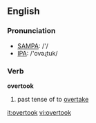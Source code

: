 ==English==

===Pronunciation===
*[[w:SAMPA|SAMPA]]: /'/
*[[w:IPA|IPA]]: /'ovəɻtuk/

===Verb===
'''overtook'''

# past tense of to [[overtake]]

[[it:overtook]]
[[vi:overtook]]